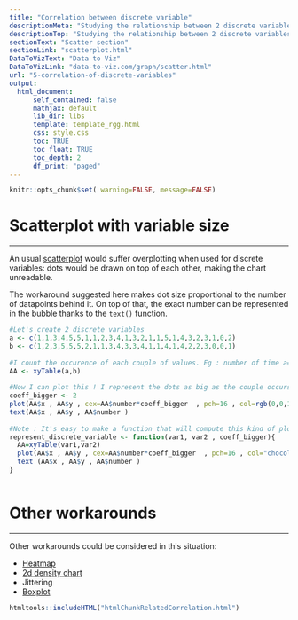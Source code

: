 ```yaml
---
title: "Correlation between discrete variable"
descriptionMeta: "Studying the relationship between 2 discrete variables is complicated since an usual scatterplot suffers overplotting. Here is a workaround using base R."
descriptionTop: "Studying the relationship between 2 discrete variables is complicated since an usual [scatterplot](scatterplot.html) suffers overplotting. Here is a workaround using base R."
sectionText: "Scatter section"
sectionLink: "scatterplot.html"
DataToVizText: "Data to Viz"
DataToVizLink: "data-to-viz.com/graph/scatter.html"
url: "5-correlation-of-discrete-variables"
output:
  html_document:
      self_contained: false    
      mathjax: default
      lib_dir: libs
      template: template_rgg.html
      css: style.css
      toc: TRUE
      toc_float: TRUE
      toc_depth: 2
      df_print: "paged"
---
```



```r
knitr::opts_chunk$set( warning=FALSE, message=FALSE)
```

<div class="container">




# Scatterplot with variable size
***

<div class = "row">

<div class = "col-md-6  col-sm-12 align-self-center">

An usual [scatterplot](scatterplot.html) would suffer overplotting when used for discrete variables: dots would be drawn on top of each other, making the chart unreadable.

The workaround suggested here makes dot size proportional to the number of datapoints behind it. On top of that, the exact number can be represented in the bubble thanks to the `text()` function.

</div>


<div class = "col-md-6  col-sm-12">

```r
#Let's create 2 discrete variables 
a <- c(1,1,3,4,5,5,1,1,2,3,4,1,3,2,1,1,5,1,4,3,2,3,1,0,2)
b <- c(1,2,3,5,5,5,2,1,1,3,4,3,3,4,1,1,4,1,4,2,2,3,0,0,1)
 
#I count the occurence of each couple of values. Eg : number of time a=1 and b=1, number of time a=1 and b=2 etc...
AA <- xyTable(a,b)
 
#Now I can plot this ! I represent the dots as big as the couple occurs often
coeff_bigger <- 2
plot(AA$x , AA$y , cex=AA$number*coeff_bigger  , pch=16 , col=rgb(0,0,1,0.5) , xlab= "value of a" , ylab="value of b" , xlim=c(0,6) , ylim=c(0,6) )
text(AA$x , AA$y , AA$number )
 
#Note : It's easy to make a function that will compute this kind of plot automaticaly :
represent_discrete_variable <- function(var1, var2 , coeff_bigger){
  AA=xyTable(var1,var2)
  plot(AA$x , AA$y , cex=AA$number*coeff_bigger  , pch=16 , col="chocolate1" , xlab= "value of a" , ylab="value of b" )
  text (AA$x , AA$y , AA$number )
}
```
</div>
</div>



```r
```




# Other workarounds
***
Other workarounds could be considered in this situation:

- [Heatmap](heatmap.html)
- [2d density chart](2d-density-chart.html)
- Jittering
- [Boxplot](boxplot.html)









<!-- Close container -->
</div>




```r
htmltools::includeHTML("htmlChunkRelatedCorrelation.html")
```
